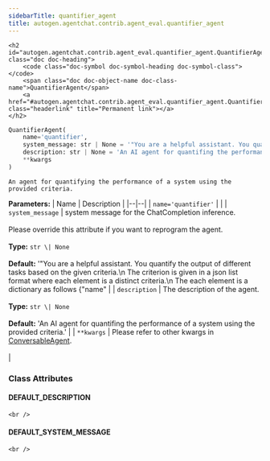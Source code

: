 ```yaml
---
sidebarTitle: quantifier_agent
title: autogen.agentchat.contrib.agent_eval.quantifier_agent
---
```


    <h2 id="autogen.agentchat.contrib.agent_eval.quantifier_agent.QuantifierAgent" class="doc doc-heading">
        <code class="doc-symbol doc-symbol-heading doc-symbol-class"></code>
        <span class="doc doc-object-name doc-class-name">QuantifierAgent</span>
        <a href="#autogen.agentchat.contrib.agent_eval.quantifier_agent.QuantifierAgent" class="headerlink" title="Permanent link"></a>
    </h2>

```python
QuantifierAgent(
    name='quantifier',
    system_message: str | None = '"You are a helpful assistant. You quantify the output of different tasks based on the given criteria.\n    The criterion is given in a json list format where each element is a distinct criteria.\n    The each element is a dictionary as follows \{"name": name of the criterion, "description": criteria description , "accepted_values": possible accepted inputs for this key}\n    You are going to quantify each of the crieria for a given task based on the task description.\n    Return a dictionary where the keys are the criteria and the values are the assessed performance based on accepted values for each criteria.\n    Return only the dictionary, no code.',
    description: str | None = 'An AI agent for quantifing the performance of a system using the provided criteria.',
    **kwargs
)
```

    An agent for quantifying the performance of a system using the provided criteria.

<b>Parameters:</b>
| Name | Description |
|--|--|
| `name='quantifier'` |  |
| `system_message` | system message for the ChatCompletion inference.<br/><br/>Please override this attribute if you want to reprogram the agent.<br/><br/>**Type:** `str \| None`<br/><br/>**Default:** '"You are a helpful assistant. You quantify the output of different tasks based on the given criteria.\n    The criterion is given in a json list format where each element is a distinct criteria.\n    The each element is a dictionary as follows \{"name" |
| `description` | The description of the agent.<br/><br/>**Type:** `str \| None`<br/><br/>**Default:** 'An AI agent for quantifing the performance of a system using the provided criteria.' |
| `**kwargs` | Please refer to other kwargs in [ConversableAgent](../../conversable_agent#init).<br/><br/> |

### Class Attributes

<code class="doc-symbol doc-symbol-heading doc-symbol-attribute"></code>
#### DEFAULT_DESCRIPTION
<a href="#autogen.agentchat.contrib.agent_eval.quantifier_agent.QuantifierAgent.DEFAULT_DESCRIPTION" class="headerlink" title="Permanent link"></a>

    <br />

<code class="doc-symbol doc-symbol-heading doc-symbol-attribute"></code>
#### DEFAULT_SYSTEM_MESSAGE
<a href="#autogen.agentchat.contrib.agent_eval.quantifier_agent.QuantifierAgent.DEFAULT_SYSTEM_MESSAGE" class="headerlink" title="Permanent link"></a>

    <br />